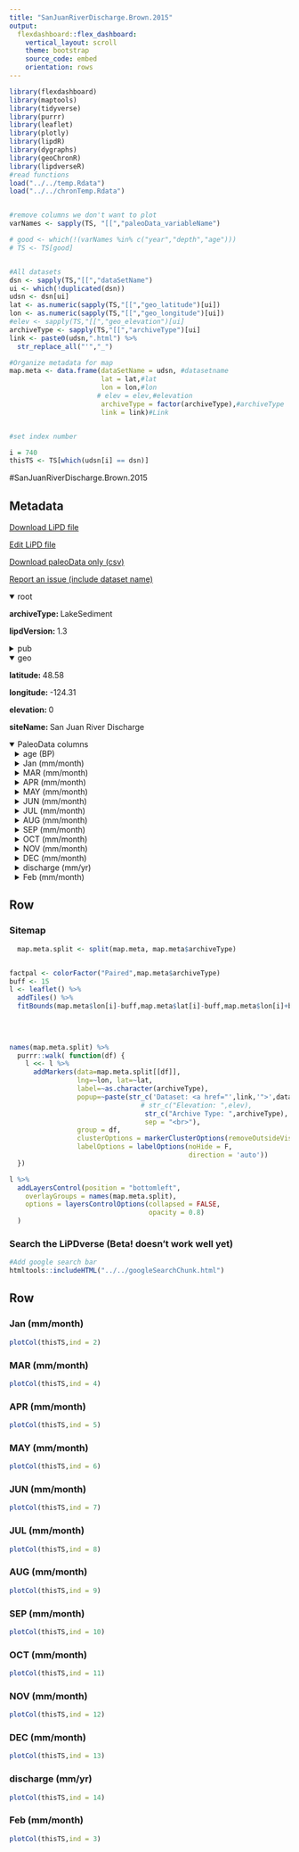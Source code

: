 ```yaml
---
title: "SanJuanRiverDischarge.Brown.2015"
output: 
  flexdashboard::flex_dashboard:
    vertical_layout: scroll
    theme: bootstrap
    source_code: embed
    orientation: rows
---
```


```r
library(flexdashboard)
library(maptools)
library(tidyverse)
library(purrr)
library(leaflet)
library(plotly)
library(lipdR)
library(dygraphs)
library(geoChronR)
library(lipdverseR)
#read functions
load("../../temp.Rdata")
load("../../chronTemp.Rdata")


#remove columns we don't want to plot
varNames <- sapply(TS, "[[","paleoData_variableName")

# good <- which(!(varNames %in% c("year","depth","age")))
# TS <- TS[good]


#All datasets
dsn <- sapply(TS,"[[","dataSetName")
ui <- which(!duplicated(dsn))
udsn <- dsn[ui]
lat <- as.numeric(sapply(TS,"[[","geo_latitude")[ui])
lon <- as.numeric(sapply(TS,"[[","geo_longitude")[ui])
#elev <- sapply(TS,"[[","geo_elevation")[ui]
archiveType <- sapply(TS,"[[","archiveType")[ui]
link <- paste0(udsn,".html") %>% 
  str_replace_all("'","_")

#Organize metadata for map
map.meta <- data.frame(dataSetName = udsn, #datasetname
                       lat = lat,#lat
                       lon = lon,#lon
                      # elev = elev,#elevation
                       archiveType = factor(archiveType),#archiveType
                       link = link)#Link


#set index number

i = 740
thisTS <- TS[which(udsn[i] == dsn)]
```
#SanJuanRiverDischarge.Brown.2015

Metadata {.sidebar}
-------------------------------------
[Download LiPD file](SanJuanRiverDischarge.Brown.2015.lpd)
            

[Edit LiPD file](http://lipd.net/playground?source=http://lipdverse.org/globalHolocene/0_25_5/SanJuanRiverDischarge.Brown.2015.lpd)
            

[Download paleoData only (csv)](SanJuanRiverDischarge.Brown.2015.csv)
            

[Report an issue (include dataset name)](https://github.com/nickmckay/LiPDverse/issues)

<details open style="margin-left: 0px">
<summary>root</summary>
<p style="margin-left: 0px"><strong>archiveType: </strong>LakeSediment
<p style="margin-left: 0px"><strong>lipdVersion: </strong>1.3
</details>
<details>
<summary>pub</summary>
<details style="margin-left: 10px">
<summary>pub1</summary>
<p style="margin-left: 10px"><strong>author: </strong>list(list(name = "Brown, Kendrick J."), list(name = "Schoups, Gerrit"))
<p style="margin-left: 10px"><strong>journal: </strong>Quaternary Research
<p style="margin-left: 10px"><strong>volume: </strong>83
<p style="margin-left: 10px"><strong>pages: </strong>415-426
<p style="margin-left: 10px"><strong>title: </strong>Multi-millennial streamflow dynamics in two forested watersheds on Vancouver Island, Canada
</details>
<details style="margin-left: 10px">
<summary>pub2</summary>
<p style="margin-left: 10px"><strong>author: </strong>list(list(name = NA))
</details>
</details>
<details open style="margin-left: 0px">
<summary>geo</summary>
<p style="margin-left: 0px"><strong>latitude: </strong>48.58
<p style="margin-left: 0px"><strong>longitude: </strong>-124.31
<p style="margin-left: 0px"><strong>elevation: </strong>0
<p style="margin-left: 0px"><strong>siteName: </strong>San Juan River Discharge
</details>
<details open>
<summary>PaleoData columns</summary>
<details style="margin-left: 10px">
<summary>age (BP)</summary>
<p style="margin-left: 10px"><strong>TSid: </strong>WEB62b8d80f
<p style="margin-left: 10px"><strong>variableName: </strong>age
<p style="margin-left: 10px"><strong>units: </strong>BP
</details>
<details style="margin-left: 10px">
<summary>Jan (mm/month)</summary>
<p style="margin-left: 10px"><strong>TSid: </strong>WEB2e0851cd
<p style="margin-left: 10px"><strong>variableName: </strong>Jan
<p style="margin-left: 10px"><strong>units: </strong>mm/month
<p style="margin-left: 10px"><strong>description: </strong>January San Juan River discharge (Q) at gauging station 48.58N, 124.31W. Coastal rainforest. Watershed area: 578km2. Watershed average annual precipitation: 3519mm.
<p style="margin-left: 10px"><strong>useInGlobalTemperatureAnalysis: </strong>FALSE
<details>
<summary>interpretation</summary>
<details style="margin-left: 20px">
<summary>1</summary>
<p style="margin-left: 20px"><strong>direction: </strong>positive
<p style="margin-left: 20px"><strong>scope: </strong>climate
<p style="margin-left: 20px"><strong>seasonality: </strong>JAN
<p style="margin-left: 20px"><strong>variable: </strong>M
<p style="margin-left: 20px"><strong>variableDetail: </strong>stream flow
</details>
</details>
</details>
<details style="margin-left: 10px">
<summary>MAR (mm/month)</summary>
<p style="margin-left: 10px"><strong>TSid: </strong>WEB218898e5
<p style="margin-left: 10px"><strong>variableName: </strong>MAR
<p style="margin-left: 10px"><strong>units: </strong>mm/month
<p style="margin-left: 10px"><strong>description: </strong>San Juan River discharge (Q) at gauging station 48.58N, 124.31W. Coastal rainforest. Watershed area: 578km2. Watershed average annual precipitation: 3519mm.
<p style="margin-left: 10px"><strong>useInGlobalTemperatureAnalysis: </strong>FALSE
<details>
<summary>interpretation</summary>
<details style="margin-left: 20px">
<summary>1</summary>
<p style="margin-left: 20px"><strong>direction: </strong>positive
<p style="margin-left: 20px"><strong>scope: </strong>climate
<p style="margin-left: 20px"><strong>seasonality: </strong>MAR
<p style="margin-left: 20px"><strong>variable: </strong>M
<p style="margin-left: 20px"><strong>variableDetail: </strong>streamflow
</details>
</details>
</details>
<details style="margin-left: 10px">
<summary>APR (mm/month)</summary>
<p style="margin-left: 10px"><strong>TSid: </strong>WEBead47512
<p style="margin-left: 10px"><strong>variableName: </strong>APR
<p style="margin-left: 10px"><strong>units: </strong>mm/month
<p style="margin-left: 10px"><strong>description: </strong>San Juan River discharge (Q) at gauging station 48.58N, 124.31W. Coastal rainforest. Watershed area: 578km2. Watershed average annual precipitation: 3519mm.
<p style="margin-left: 10px"><strong>useInGlobalTemperatureAnalysis: </strong>FALSE
<details>
<summary>interpretation</summary>
<details style="margin-left: 20px">
<summary>1</summary>
<p style="margin-left: 20px"><strong>direction: </strong>positive
<p style="margin-left: 20px"><strong>scope: </strong>climate
<p style="margin-left: 20px"><strong>seasonality: </strong>APR
<p style="margin-left: 20px"><strong>variable: </strong>M
<p style="margin-left: 20px"><strong>variableDetail: </strong>streamflow
</details>
</details>
</details>
<details style="margin-left: 10px">
<summary>MAY (mm/month)</summary>
<p style="margin-left: 10px"><strong>TSid: </strong>WEB9e64da1f
<p style="margin-left: 10px"><strong>variableName: </strong>MAY
<p style="margin-left: 10px"><strong>units: </strong>mm/month
<p style="margin-left: 10px"><strong>description: </strong>San Juan River discharge (Q) at gauging station 48.58N, 124.31W. Coastal rainforest. Watershed area: 578km2. Watershed average annual precipitation: 3519mm.
<p style="margin-left: 10px"><strong>useInGlobalTemperatureAnalysis: </strong>FALSE
<details>
<summary>interpretation</summary>
<details style="margin-left: 20px">
<summary>1</summary>
<p style="margin-left: 20px"><strong>direction: </strong>positive
<p style="margin-left: 20px"><strong>scope: </strong>climate
<p style="margin-left: 20px"><strong>seasonality: </strong>5
<p style="margin-left: 20px"><strong>variable: </strong>M
<p style="margin-left: 20px"><strong>variableDetail: </strong>streamflow
</details>
</details>
</details>
<details style="margin-left: 10px">
<summary>JUN (mm/month)</summary>
<p style="margin-left: 10px"><strong>TSid: </strong>WEBfd11dca7
<p style="margin-left: 10px"><strong>variableName: </strong>JUN
<p style="margin-left: 10px"><strong>units: </strong>mm/month
<p style="margin-left: 10px"><strong>description: </strong>San Juan River discharge (Q) at gauging station 48.58N, 124.31W. Coastal rainforest. Watershed area: 578km2. Watershed average annual precipitation: 3519mm.
<p style="margin-left: 10px"><strong>useInGlobalTemperatureAnalysis: </strong>FALSE
<details>
<summary>interpretation</summary>
<details style="margin-left: 20px">
<summary>1</summary>
<p style="margin-left: 20px"><strong>direction: </strong>positive
<p style="margin-left: 20px"><strong>scope: </strong>climate
<p style="margin-left: 20px"><strong>seasonality: </strong>JUN
<p style="margin-left: 20px"><strong>variable: </strong>M
<p style="margin-left: 20px"><strong>variableDetail: </strong>streamflow
</details>
</details>
</details>
<details style="margin-left: 10px">
<summary>JUL (mm/month)</summary>
<p style="margin-left: 10px"><strong>TSid: </strong>WEB19830653
<p style="margin-left: 10px"><strong>variableName: </strong>JUL
<p style="margin-left: 10px"><strong>units: </strong>mm/month
<p style="margin-left: 10px"><strong>description: </strong>San Juan River discharge (Q) at gauging station 48.58N, 124.31W. Coastal rainforest. Watershed area: 578km2. Watershed average annual precipitation: 3519mm.
<p style="margin-left: 10px"><strong>useInGlobalTemperatureAnalysis: </strong>FALSE
<details>
<summary>interpretation</summary>
<details style="margin-left: 20px">
<summary>1</summary>
<p style="margin-left: 20px"><strong>direction: </strong>positive
<p style="margin-left: 20px"><strong>scope: </strong>climate
<p style="margin-left: 20px"><strong>seasonality: </strong>8
<p style="margin-left: 20px"><strong>seasonalityOriginal: </strong>AUG
<p style="margin-left: 20px"><strong>variable: </strong>M
<p style="margin-left: 20px"><strong>variableDetail: </strong>streamflow
</details>
</details>
</details>
<details style="margin-left: 10px">
<summary>AUG (mm/month)</summary>
<p style="margin-left: 10px"><strong>TSid: </strong>WEBc8115edd
<p style="margin-left: 10px"><strong>variableName: </strong>AUG
<p style="margin-left: 10px"><strong>units: </strong>mm/month
<p style="margin-left: 10px"><strong>description: </strong>San Juan River discharge (Q) at gauging station 48.58N, 124.31W. Coastal rainforest. Watershed area: 578km2. Watershed average annual precipitation: 3519mm.
<p style="margin-left: 10px"><strong>useInGlobalTemperatureAnalysis: </strong>FALSE
<details>
<summary>interpretation</summary>
<details style="margin-left: 20px">
<summary>1</summary>
<p style="margin-left: 20px"><strong>direction: </strong>positive
<p style="margin-left: 20px"><strong>scope: </strong>climate
<p style="margin-left: 20px"><strong>seasonality: </strong>8
<p style="margin-left: 20px"><strong>seasonalityOriginal: </strong>AUG
<p style="margin-left: 20px"><strong>variable: </strong>M
<p style="margin-left: 20px"><strong>variableDetail: </strong>streamflow
</details>
</details>
</details>
<details style="margin-left: 10px">
<summary>SEP (mm/month)</summary>
<p style="margin-left: 10px"><strong>TSid: </strong>WEB897fcde6
<p style="margin-left: 10px"><strong>variableName: </strong>SEP
<p style="margin-left: 10px"><strong>units: </strong>mm/month
<p style="margin-left: 10px"><strong>description: </strong>San Juan River discharge (Q) at gauging station 48.58N, 124.31W. Coastal rainforest. Watershed area: 578km2. Watershed average annual precipitation: 3519mm.
<p style="margin-left: 10px"><strong>useInGlobalTemperatureAnalysis: </strong>FALSE
<details>
<summary>interpretation</summary>
<details style="margin-left: 20px">
<summary>1</summary>
<p style="margin-left: 20px"><strong>direction: </strong>positive
<p style="margin-left: 20px"><strong>scope: </strong>climate
<p style="margin-left: 20px"><strong>seasonality: </strong>SEP
<p style="margin-left: 20px"><strong>variable: </strong>M
<p style="margin-left: 20px"><strong>variableDetail: </strong>stream flow
</details>
</details>
</details>
<details style="margin-left: 10px">
<summary>OCT (mm/month)</summary>
<p style="margin-left: 10px"><strong>TSid: </strong>WEB3990f6f9
<p style="margin-left: 10px"><strong>variableName: </strong>OCT
<p style="margin-left: 10px"><strong>units: </strong>mm/month
<p style="margin-left: 10px"><strong>description: </strong>San Juan River discharge (Q) at gauging station 48.58N, 124.31W. Coastal rainforest. Watershed area: 578km2. Watershed average annual precipitation: 3519mm.
<p style="margin-left: 10px"><strong>useInGlobalTemperatureAnalysis: </strong>FALSE
<details>
<summary>interpretation</summary>
<details style="margin-left: 20px">
<summary>1</summary>
<p style="margin-left: 20px"><strong>direction: </strong>positive
<p style="margin-left: 20px"><strong>scope: </strong>climate
<p style="margin-left: 20px"><strong>seasonality: </strong>OCT
<p style="margin-left: 20px"><strong>variable: </strong>M
<p style="margin-left: 20px"><strong>variableDetail: </strong>streamflow
</details>
</details>
</details>
<details style="margin-left: 10px">
<summary>NOV (mm/month)</summary>
<p style="margin-left: 10px"><strong>TSid: </strong>WEB5c38be79
<p style="margin-left: 10px"><strong>variableName: </strong>NOV
<p style="margin-left: 10px"><strong>units: </strong>mm/month
<p style="margin-left: 10px"><strong>description: </strong>San Juan River discharge (Q) at gauging station 48.58N, 124.31W. Coastal rainforest. Watershed area: 578km2. Watershed average annual precipitation: 3519mm.
<p style="margin-left: 10px"><strong>useInGlobalTemperatureAnalysis: </strong>FALSE
<details>
<summary>interpretation</summary>
<details style="margin-left: 20px">
<summary>1</summary>
<p style="margin-left: 20px"><strong>direction: </strong>positive
<p style="margin-left: 20px"><strong>scope: </strong>climate
<p style="margin-left: 20px"><strong>seasonality: </strong>NOV
<p style="margin-left: 20px"><strong>variable: </strong>M
<p style="margin-left: 20px"><strong>variableDetail: </strong>streamflow
</details>
</details>
</details>
<details style="margin-left: 10px">
<summary>DEC (mm/month)</summary>
<p style="margin-left: 10px"><strong>TSid: </strong>WEB29838933
<p style="margin-left: 10px"><strong>variableName: </strong>DEC
<p style="margin-left: 10px"><strong>units: </strong>mm/month
<p style="margin-left: 10px"><strong>description: </strong>San Juan River discharge (Q) at gauging station 48.58N, 124.31W. Coastal rainforest. Watershed area: 578km2. Watershed average annual precipitation: 3519mm.
<p style="margin-left: 10px"><strong>useInGlobalTemperatureAnalysis: </strong>FALSE
<details>
<summary>interpretation</summary>
<details style="margin-left: 20px">
<summary>1</summary>
<p style="margin-left: 20px"><strong>direction: </strong>positive
<p style="margin-left: 20px"><strong>scope: </strong>climate
<p style="margin-left: 20px"><strong>seasonality: </strong>DEC
<p style="margin-left: 20px"><strong>variable: </strong>M
<p style="margin-left: 20px"><strong>variableDetail: </strong>streamflow
</details>
</details>
</details>
<details style="margin-left: 10px">
<summary>discharge (mm/yr)</summary>
<p style="margin-left: 10px"><strong>TSid: </strong>WEB2dfe3174
<p style="margin-left: 10px"><strong>variableName: </strong>discharge
<p style="margin-left: 10px"><strong>units: </strong>mm/yr
<p style="margin-left: 10px"><strong>description: </strong>San Juan River discharge (Q) at gauging station 48.58N, 124.31W. Coastal rainforest. Watershed area: 578km2. Watershed average annual precipitation: 3519mm.
<p style="margin-left: 10px"><strong>useInGlobalTemperatureAnalysis: </strong>TRUE
<details>
<summary>interpretation</summary>
<details style="margin-left: 20px">
<summary>1</summary>
<p style="margin-left: 20px"><strong>direction: </strong>positive
<p style="margin-left: 20px"><strong>scope: </strong>climate
<p style="margin-left: 20px"><strong>seasonality: </strong>1 2 3 4 5 6 7 8 9 10 11 12
<p style="margin-left: 20px"><strong>variable: </strong>M
<p style="margin-left: 20px"><strong>variableDetail: </strong>streamflow
</details>
</details>
</details>
<details style="margin-left: 10px">
<summary>Feb (mm/month)</summary>
<p style="margin-left: 10px"><strong>TSid: </strong>WEBad833140
<p style="margin-left: 10px"><strong>variableName: </strong>Feb
<p style="margin-left: 10px"><strong>units: </strong>mm/month
<p style="margin-left: 10px"><strong>description: </strong>San Juan River discharge (Q) at gauging station 48.58N, 124.31W. Coastal rainforest. Watershed area: 578km2. Watershed average annual precipitation: 3519mm.
<p style="margin-left: 10px"><strong>useInGlobalTemperatureAnalysis: </strong>FALSE
</details>

Row {.tabset .tabset-fade}
-----------------------------------------------------------------------

### Sitemap

```r
  map.meta.split <- split(map.meta, map.meta$archiveType)


factpal <- colorFactor("Paired",map.meta$archiveType)
buff <- 15
l <- leaflet() %>% 
  addTiles() %>% 
  fitBounds(map.meta$lon[i]-buff,map.meta$lat[i]-buff,map.meta$lon[i]+buff,map.meta$lat[i]+buff)
  

  
  
names(map.meta.split) %>%
  purrr::walk( function(df) {
    l <<- l %>%
      addMarkers(data=map.meta.split[[df]],
                 lng=~lon, lat=~lat,
                 label=~as.character(archiveType),
                 popup=~paste(str_c('Dataset: <a href="',link,'">',dataSetName,'</a>'),
                                 # str_c("Elevation: ",elev),
                                  str_c("Archive Type: ",archiveType),
                                  sep = "<br>"),
                 group = df,
                 clusterOptions = markerClusterOptions(removeOutsideVisibleBounds = F),
                 labelOptions = labelOptions(noHide = F,
                                             direction = 'auto'))
  })

l %>%
  addLayersControl(position = "bottomleft",
    overlayGroups = names(map.meta.split),
    options = layersControlOptions(collapsed = FALSE,
                                   opacity = 0.8)
  )
```

### Search the LiPDverse (Beta! doesn't work well yet)
```r
#Add google search bar
htmltools::includeHTML("../../googleSearchChunk.html")
```


Row {.tabset .tabset-fade}
-----------------------------------------------------------------------

### Jan (mm/month)
```r
plotCol(thisTS,ind = 2)
```

### MAR (mm/month)
```r
plotCol(thisTS,ind = 4)
```

### APR (mm/month)
```r
plotCol(thisTS,ind = 5)
```

### MAY (mm/month)
```r
plotCol(thisTS,ind = 6)
```

### JUN (mm/month)
```r
plotCol(thisTS,ind = 7)
```

### JUL (mm/month)
```r
plotCol(thisTS,ind = 8)
```

### AUG (mm/month)
```r
plotCol(thisTS,ind = 9)
```

### SEP (mm/month)
```r
plotCol(thisTS,ind = 10)
```

### OCT (mm/month)
```r
plotCol(thisTS,ind = 11)
```

### NOV (mm/month)
```r
plotCol(thisTS,ind = 12)
```

### DEC (mm/month)
```r
plotCol(thisTS,ind = 13)
```

### discharge (mm/yr)
```r
plotCol(thisTS,ind = 14)
```

### Feb (mm/month)
```r
plotCol(thisTS,ind = 3)
```
